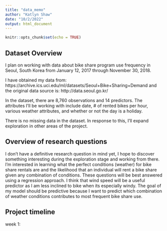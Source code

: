```yaml
---
title: "data_memo"
author: "Katlyn Shaw"
date: "10/2/2022"
output: html_document
---
```


```r
knitr::opts_chunk$set(echo = TRUE)
```

## Dataset Overview

I plan on working with data about bike share program use frequency in Seoul, South Korea from January 12, 2017 through November 30, 2018. 

I have obtained my data from: https://archive.ics.uci.edu/ml/datasets/Seoul+Bike+Sharing+Demand
and the original data source is: http://data.seoul.go.kr/

In the dataset, there are 8,760 observations and 14 predictors. The attributes I'll be working with include date, # of rented bikes per hour, various weather attributes, and whether or not the day is a holiday.

There is no missing data in the dataset. In response to this, I'll expand exploration in other areas of the project.


## Overview of research questions

I don't have a definitive research question in mind yet, I hope to discover something interesting during the exploration stage and working from there. I'm interested in learning what the perfect conditions (weather) for bike share rentals are and the likelihood that an individual will rent a bike share given any combination of conditions. These questions will be best answered using a regression approach. I think that wind speed will be a useful predictor as I am less inclined to bike when its especially windy. The goal of my model should be predictive because I want to predict which combination of weather conditions contributes to most frequent bike share use.

## Project timeline

week 1: 


